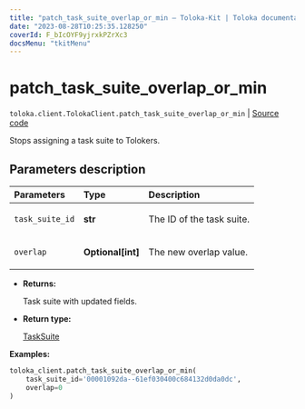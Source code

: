 ```yaml
---
title: "patch_task_suite_overlap_or_min — Toloka-Kit | Toloka documentation"
date: "2023-08-28T10:25:35.128250"
coverId: F_bIcOYF9yjrxkPZrXc3
docsMenu: "tkitMenu"
---
```


# patch_task_suite_overlap_or_min

`toloka.client.TolokaClient.patch_task_suite_overlap_or_min` | [Source code](https://github.com/Toloka/toloka-kit/blob/v1.2.1/src/client/__init__.py#L2884)

Stops assigning a task suite to Tolokers.

## Parameters description

| Parameters | Type | Description |
| :----------| :----| :-----------|
`task_suite_id`|**str**|<p>The ID of the task suite.</p>
`overlap`|**Optional\[int\]**|<p>The new overlap value.</p>

* **Returns:**

  Task suite with updated fields.

* **Return type:**

  [TaskSuite](/docs/toloka-kit/reference/toloka.client.task_suite.TaskSuite)

**Examples:**

```python
toloka_client.patch_task_suite_overlap_or_min(
    task_suite_id='00001092da--61ef030400c684132d0da0dc',
    overlap=0
)
```